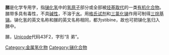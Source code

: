 {{CJK-New-Char|43F2|ver=A}}
'''䏲'''是化学专用字，指[[锑化氢|锑化氢]]中的[[氢|氢]][[原子|原子]]部分或全部被[[烃基|烃基]][[取代|取代]]的一类[[有机化合物|有机化合物]]。䏲带多具有毒性，不具[[碱性|碱性]]，不溶于[[水|水]]。用[[格氏试剂|格氏试剂]]和[[三氯化锑|三氯化锑]]作用可制得[[三烷基锑|三烷基锑]]。锑化氢的英文名称和䏲的英文名称相同，都为stibine，故也可把锑化氢归入䏲中。

䏲，[[Unicode|Unicode]]代码43F2，字形“⺼弟”。

{{inorganic-compound-stub}}

[[Category:金属氢化物|Category:金属氢化物]]
[[Category:锑化合物|Category:锑化合物]]